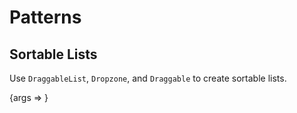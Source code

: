 
<Meta title="Packages/Drag-Drop/[patterns]" />

# Patterns

## Sortable Lists

Use `DraggableList`, `Dropzone`, and `Draggable` to create sortable lists.

<Canvas>
  <Story
    name="SortableListsStory"
    args={{ columns }}
    argTypes={{
      columns: {
        control: { type: 'object' },
        table: { category: 'Story' }
      }
    }}
  >
    {args => <SortableListsStory {...args} />}
  </Story>
</Canvas>
